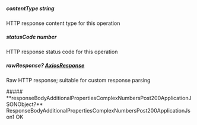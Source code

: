 
##### **contentType** string
HTTP response content type for this operation

##### **statusCode** number
HTTP response status code for this operation

##### **rawResponse?** [AxiosResponse](https://axios-http.com/docs/res_schema)
Raw HTTP response; suitable for custom response parsing

<Collapsible>
    ##### **responseBodyAdditionalPropertiesComplexNumbersPost200ApplicationJSONObject?** ResponseBodyAdditionalPropertiesComplexNumbersPost200ApplicationJson1
    OK
    <Collapsible.Break/>
    <ResponseBodyAdditionalPropertiesComplexNumbersPost200ApplicationJson1/>
</Collapsible>

